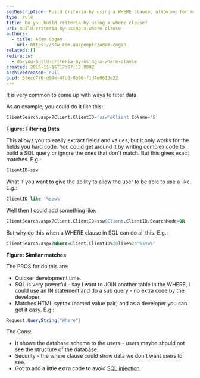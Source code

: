```yaml
---
seoDescription: Build criteria by using a WHERE clause, allowing for more complex filtering and similar matches with LIKE statements.
type: rule
title: Do you build criteria by using a where clause?
uri: build-criteria-by-using-a-where-clause
authors:
  - title: Adam Cogan
    url: https://ssw.com.au/people/adam-cogan
related: []
redirects:
  - do-you-build-criteria-by-using-a-where-clause
created: 2016-11-16T17:07:12.000Z
archivedreason: null
guid: 5fecc770-d99e-4fb3-9b96-f1d4e6613e22
---
```


It is very common to come up with ways to filter data.

As an example, you could do it like this:

```sql
ClientSearch.aspx?Client.ClientID='ssw'&Client.CoName='S'
```

**Figure: Filtering Data**

This allows you to easily extract fields and values, but it only works for the fields you hard code. You could get around it by writing complex code to build a SQL query or ignore the ones that don't match.
But this gives exact matches. E.g.:

```sql
ClientID=ssw
```

What if you want to give the ability to allow the user to be able to use a like. E.g.:

```sql
ClientID like '%ssw%'
```

Well then I could add something like:

```sql
ClientSearch.aspx?Client.ClientID=ssw&Client.ClientID.SearchMode=OR
```

But why do this when a WHERE clause in SQL can do all this. E.g.:

```sql
ClientSearch.aspx?Where=Client.ClientID%20like%20'%ssw%'
```

**Figure: Similar matches**

The PROS for do this are:

* Quicker development time.
* SQL is very powerful - say I want to JOIN another table in the WHERE, I could use an IN statement and do a sub query - no extra code by the developer.
* Matches HTML syntax (named value pair) and as a developer you can get it easy. E.g.:

```cs
Request.QueryString("Where")
```

The Cons:

* It shows the database schema to the users - users maybe should not see the structure of the database.
* Security - the where clause could show data we don't want users to see.
* Got to add a little extra code to avoid [SQL injection](https://www.w3schools.com/sql/sql_injection.asp).